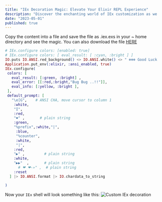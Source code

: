 ```yaml
---
title: "IEx Decoration Magic: Elevate Your Elixir REPL Experience"
description: "Discover the enchanting world of IEx customization as we explore the art of decorating your Elixir REPL (IEx)."
date: "2023-05-01"
published: true
---
```


Copy the content into a file and save the file as .iex.exs in your ~ home directory and see the magic. You can also download the file [HERE](mughis369/553694dc90c75c484c100ffb753a10f5)	

```elixir
# IEx.configure colors: [enabled: true]
# IEx.configure colors: [ eval_result: [ :cyan, :bright ] ]
IO.puts IO.ANSI.red_background() <> IO.ANSI.white() <> " ❄❄❄ Good Luck with Elixir ❄❄❄ " <> IO.ANSI.reset
Application.put_env(:elixir, :ansi_enabled, true)
IEx.configure(
 colors: [
   eval_result: [:green, :bright] ,
   eval_error: [[:red,:bright,"Bug Bug ..!!"]],
   eval_info: [:yellow, :bright ],
 ],
 default_prompt: [
   "\e[G",    # ANSI CHA, move cursor to column 1
    :white,
    "I",
    :red,
    "❤" ,       # plain string
    :green,
    "%prefix",:white,"|",
     :blue,
     "%counter",
     :white,
     "|",
    :red,
    "▶" ,         # plain string
    :white,
    "▶▶"  ,       # plain string
      # ❤ ❤-»" ,  # plain string
    :reset
  ] |> IO.ANSI.format |> IO.chardata_to_string

)
```
Now your `IEx` shell will look something like this:
![Custom IEx decoration](/custom-iex.png)





